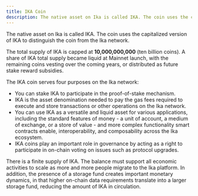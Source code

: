 ```yaml
---
title: IKA Coin
description: The native asset on Ika is called IKA. The coin uses the capitalized version of IKA to distinguish the coin from the Ika network.
---
```


The native asset on Ika is called IKA. The coin uses the capitalized version of IKA to distinguish the coin from the Ika network.

The total supply of IKA is capped at **10,000,000,000** (ten billion coins). A share of IKA total supply became liquid at Mainnet launch, with the remaining coins vesting over the coming years, or distributed as future stake reward subsidies.

The IKA coin serves four purposes on the Ika network:

- You can stake IKA to participate in the proof-of-stake mechanism.
- IKA is the asset denomination needed to pay the gas fees required to execute and store transactions or other operations on the Ika network.
- You can use IKA as a versatile and liquid asset for various applications, including the standard features of money - a unit of account, a medium of exchange, or a store of value - and more complex functionality smart contracts enable, interoperability, and composability across the Ika ecosystem.
- IKA coins play an important role in governance by acting as a right to participate in on-chain voting on issues such as protocol upgrades.

There is a finite supply of IKA. The balance must support all economic activities to scale as more and more people migrate to the Ika platform. In addition, the presence of a storage fund creates important monetary dynamics, in that higher on-chain data requirements translate into a larger storage fund, reducing the amount of IKA in circulation.
